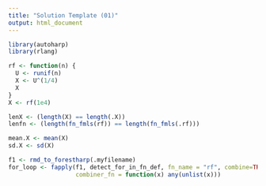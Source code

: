 ```yaml
---
title: "Solution Template (01)"
output: html_document
---
```

```r
library(autoharp)
library(rlang)
```

```r
rf <- function(n) {
  U <- runif(n)
  X <- U^(1/4)
  X
}
X <- rf(1e4)
```

```r
lenX <- (length(X) == length(.X))
lenfn <- (length(fn_fmls(rf)) == length(fn_fmls(.rf)))
```

```r
mean.X <- mean(X)
sd.X <- sd(X)
```

```r
f1 <- rmd_to_forestharp(.myfilename)
for_loop <- fapply(f1, detect_for_in_fn_def, fn_name = "rf", combine=TRUE, 
                   combiner_fn = function(x) any(unlist(x)))
```

